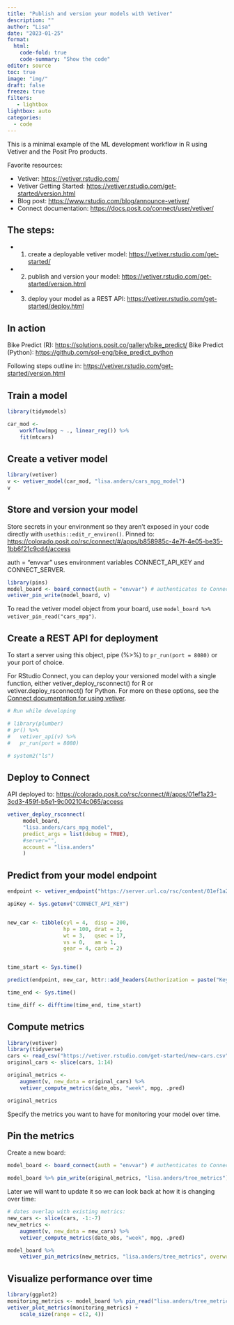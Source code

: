 ```yaml
---
title: "Publish and version your models with Vetiver" 
description: ""
author: "Lisa"
date: "2023-01-25"
format:
  html:
    code-fold: true
    code-summary: "Show the code"
editor: source
toc: true
image: "img/"
draft: false
freeze: true
filters:
   - lightbox
lightbox: auto
categories:
  - code
---
```



This is a minimal example of the ML development workflow in R using Vetiver and the Posit Pro products.

Favorite resources:

-   Vetiver: <https://vetiver.rstudio.com/>
-   Vetiver Getting Started: <https://vetiver.rstudio.com/get-started/version.html>
-   Blog post: <https://www.rstudio.com/blog/announce-vetiver/>
-   Connect documentation: <https://docs.posit.co/connect/user/vetiver/>

## The steps:

-   1.  create a deployable vetiver model: <https://vetiver.rstudio.com/get-started/>

-   2.  publish and version your model: <https://vetiver.rstudio.com/get-started/version.html>

-   3.  deploy your model as a REST API: <https://vetiver.rstudio.com/get-started/deploy.html>

## In action

Bike Predict (R): <https://solutions.posit.co/gallery/bike_predict/> Bike Predict (Python): <https://github.com/sol-eng/bike_predict_python>

Following steps outline in: <https://vetiver.rstudio.com/get-started/version.html>

## Train a model

```r
library(tidymodels)

car_mod <-
    workflow(mpg ~ ., linear_reg()) %>%
    fit(mtcars)
```

## Create a vetiver model

```r
library(vetiver)
v <- vetiver_model(car_mod, "lisa.anders/cars_mpg_model")
v
```

## Store and version your model

Store secrets in your environment so they aren't exposed in your code directly with `usethis::edit_r_environ()`. Pinned to: <https://colorado.posit.co/rsc/connect/#/apps/b858985c-4e7f-4e05-be35-1bb6f21c9cd4/access>

auth = "envvar" uses environment variables CONNECT_API_KEY and CONNECT_SERVER.

```r
library(pins)
model_board <- board_connect(auth = "envvar") # authenticates to Connect via environment variables
vetiver_pin_write(model_board, v)
```

To read the vetiver model object from your board, use `model_board %>% vetiver_pin_read("cars_mpg")`.

## Create a REST API for deployment

To start a server using this object, pipe (%\>%) to `pr_run(port = 8080)` or your port of choice.

For RStudio Connect, you can deploy your versioned model with a single function, either vetiver_deploy_rsconnect() for R or vetiver.deploy_rsconnect() for Python. For more on these options, see the [Connect documentation for using vetiver](https://docs.posit.co/connect/user/vetiver/).

```r
# Run while developing

# library(plumber)
# pr() %>%
#   vetiver_api(v) %>% 
#   pr_run(port = 8080)

# system2("ls")
```

## Deploy to Connect

API deployed to: <https://colorado.posit.co/rsc/connect/#/apps/01ef1a23-3cd3-459f-b5e1-9c002104c065/access>

```r
vetiver_deploy_rsconnect( 
     model_board, 
     "lisa.anders/cars_mpg_model", 
     predict_args = list(debug = TRUE), 
     #server="",
     account = "lisa.anders" 
     )
```

## Predict from your model endpoint

```r
endpoint <- vetiver_endpoint("https://server.url.co/rsc/content/01ef1a23-3cd3-459f-b5e1-9c002104c065/predict")

apiKey <- Sys.getenv("CONNECT_API_KEY")


new_car <- tibble(cyl = 4,  disp = 200,
                  hp = 100, drat = 3,
                  wt = 3,   qsec = 17,
                  vs = 0,   am = 1,
                  gear = 4, carb = 2)


time_start <- Sys.time()

predict(endpoint, new_car, httr::add_headers(Authorization = paste("Key", apiKey)))

time_end <- Sys.time()

time_diff <- difftime(time_end, time_start)
```

## Compute metrics

```r
library(vetiver)
library(tidyverse)
cars <- read_csv("https://vetiver.rstudio.com/get-started/new-cars.csv")
original_cars <- slice(cars, 1:14)

original_metrics <-
    augment(v, new_data = original_cars) %>%
    vetiver_compute_metrics(date_obs, "week", mpg, .pred)

original_metrics

```

Specify the metrics you want to have for monitoring your model over time.

## Pin the metrics

Create a new board:

```r
model_board <- board_connect(auth = "envvar") # authenticates to Connect via environment variables

model_board %>% pin_write(original_metrics, "lisa.anders/tree_metrics")
```

Later we will want to update it so we can look back at how it is changing over time:

```r
# dates overlap with existing metrics:
new_cars <- slice(cars, -1:-7)
new_metrics <-
    augment(v, new_data = new_cars) %>%
    vetiver_compute_metrics(date_obs, "week", mpg, .pred)

model_board %>%
    vetiver_pin_metrics(new_metrics, "lisa.anders/tree_metrics", overwrite = TRUE)
```

## Visualize performance over time

```r
library(ggplot2)
monitoring_metrics <- model_board %>% pin_read("lisa.anders/tree_metrics")
vetiver_plot_metrics(monitoring_metrics) +
    scale_size(range = c(2, 4))
```



